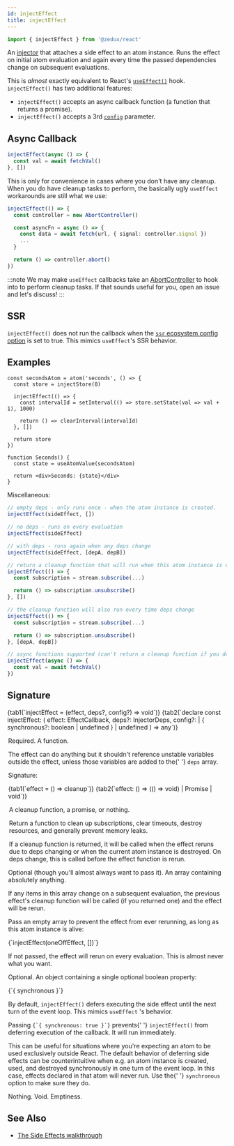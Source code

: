 ```yaml
---
id: injectEffect
title: injectEffect
---
```



```ts
import { injectEffect } from '@zedux/react'
```

An [injector](../glossary#injector) that attaches a side effect to an atom instance. Runs the effect on initial atom evaluation and again every time the passed dependencies change on subsequent evaluations.

This is _almost_ exactly equivalent to React's [`useEffect()`](https://reactjs.org/docs/hooks-reference.html#useeffect) hook. `injectEffect()` has two additional features:

- `injectEffect()` accepts an async callback function (a function that returns a promise).
- `injectEffect()` accepts a 3rd [`config`](#config) parameter.

## Async Callback

```ts
injectEffect(async () => {
  const val = await fetchVal()
}, [])
```

This is only for convenience in cases where you don't have any cleanup. When you do have cleanup tasks to perform, the basically ugly `useEffect` workarounds are still what we use:

```ts
injectEffect(() => {
  const controller = new AbortController()

  const asyncFn = async () => {
    const data = await fetch(url, { signal: controller.signal })
    ...
  }

  return () => controller.abort()
})
```

:::note
We may make `useEffect` callbacks take an [AbortController](https://developer.mozilla.org/en-US/docs/Web/API/AbortController) to hook into to perform cleanup tasks. If that sounds useful for you, open an issue and let's discuss!
:::

## SSR

`injectEffect()` does not run the callback when the [`ssr` ecosystem config option](../types/EcosystemConfig#ssr) is set to true. This mimics `useEffect`'s SSR behavior.

## Examples

```tsx live ecosystemId=injectEffect/example resultVar=Seconds
const secondsAtom = atom('seconds', () => {
  const store = injectStore(0)

  injectEffect(() => {
    const intervalId = setInterval(() => store.setState(val => val + 1), 1000)

    return () => clearInterval(intervalId)
  }, [])

  return store
})

function Seconds() {
  const state = useAtomValue(secondsAtom)

  return <div>Seconds: {state}</div>
}
```

Miscellaneous:

```ts
// empty deps - only runs once - when the atom instance is created.
injectEffect(sideEffect, [])

// no deps - runs on every evaluation
injectEffect(sideEffect)

// with deps - runs again when any deps change
injectEffect(sideEffect, [depA, depB])

// return a cleanup function that will run when this atom instance is destroyed
injectEffect(() => {
  const subscription = stream.subscribe(...)

  return () => subscription.unsubscribe()
}, [])

// the cleanup function will also run every time deps change
injectEffect(() => {
  const subscription = stream.subscribe(...)

  return () => subscription.unsubscribe()
}, [depA, depB])

// async functions supported (can't return a cleanup function if you do this)
injectEffect(async () => {
  const val = await fetchVal()
})
```

## Signature

<Tabs>
  {tab1(`injectEffect = (effect, deps?, config?) => void`)}
  {tab2(`declare const injectEffect: (
  effect: EffectCallback,
  deps?: InjectorDeps,
  config?:
    | {
        synchronous?: boolean | undefined
      }
    | undefined
) => any`)}
</Tabs>

<Legend>
  <Item name="effect">
    <p>Required. A function.</p>
    <p>
      The effect can do anything but it shouldn't reference unstable variables
      outside the effect, unless those variables are added to the{' '}
      <code>deps</code> array.
    </p>
    <p>Signature:</p>
    <Tabs>
      {tab1(`effect = () => cleanup`)}
      {tab2(`effect: () => (() => void) | Promise<any> | void`)}
    </Tabs>
    <Legend>
      <Item name="Returns">
        <p>A cleanup function, a promise, or nothing.</p>
        <p>
          Return a function to clean up subscriptions, clear timeouts, destroy
          resources, and generally prevent memory leaks.
        </p>
        <p>
          If a cleanup function is returned, it will be called when the effect
          reruns due to deps changing or when the current atom instance is
          destroyed. On deps change, this is called before the effect function
          is rerun.
        </p>
      </Item>
    </Legend>
  </Item>
  <Item name="deps">
    <p>
      Optional (though you'll almost always want to pass it). An array
      containing absolutely anything.
    </p>
    <p>
      If any items in this array change on a subsequent evaluation, the previous
      effect's cleanup function will be called (if you returned one) and the
      effect will be rerun.
    </p>
    <p>
      Pass an empty array to prevent the effect from ever rerunning, as long as
      this atom instance is alive:
    </p>
    <Ts>{`injectEffect(oneOffEffect, [])`}</Ts>
    <p>
      If not passed, the effect will rerun on every evaluation. This is almost
      never what you want.
    </p>
  </Item>
  <Item name="config">
    <p>Optional. An object containing a single optional boolean property:</p>
    <Ts>{`{ synchronous }`}</Ts>
    <p>
      By default, <code>injectEffect()</code> defers executing the side effect
      until the next turn of the event loop. This mimics <code>useEffect</code>
      's behavior.
    </p>
    <p>
      Passing <code>{`{ synchronous: true }`}</code> prevents{' '}
      <code>injectEffect()</code> from deferring execution of the callback. It
      will run immediately.
    </p>
    <p>
      This can be useful for situations where you're expecting an atom to be
      used exclusively outside React. The default behavior of deferring side
      effects can be counterintuitive when e.g. an atom instance is created,
      used, and destroyed synchronously in one turn of the event loop. In this
      case, effects declared in that atom will never run. Use the{' '}
      <code>synchronous</code> option to make sure they do.
    </p>
  </Item>
  <Item name="Returns">Nothing. Void. Emptiness.</Item>
</Legend>

## See Also

- [The Side Effects walkthrough](../../walkthrough/side-effects)
